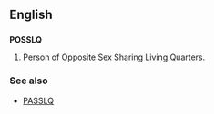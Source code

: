 ==English==

{{rfap}}

==={{acronym}}===
'''POSSLQ'''

# {{italbrac|US Census}} Person of Opposite Sex Sharing Living Quarters.

===See also===
* [[PASSLQ]]